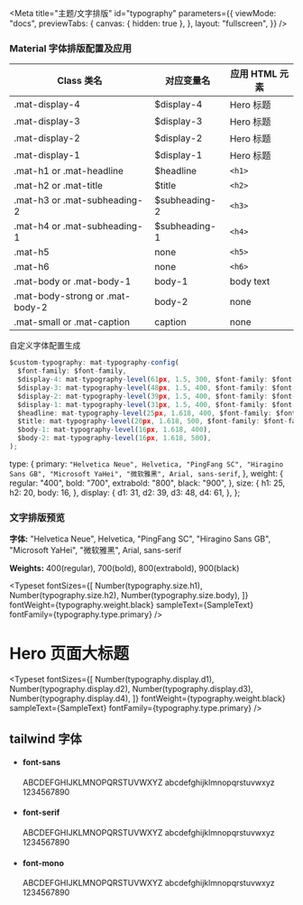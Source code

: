 <!-- Typography.stories.mdx -->


<Meta
  title="主题/文字排版"
  id="typography"
  parameters={{
    viewMode: "docs",
    previewTabs: {
      canvas: { hidden: true },
    },
    layout: "fullscreen",
  }}
/>

### Material 字体排版配置及应用

| Class 类名                      | 对应变量名    | 应用 HTML 元素 |
| ------------------------------- | ------------- | -------------- |
| .mat-display-4                  | $display-4    | Hero 标题      |
| .mat-display-3                  | $display-3    | Hero 标题      |
| .mat-display-2                  | $display-2    | Hero 标题      |
| .mat-display-1                  | $display-1    | Hero 标题      |
| .mat-h1 or .mat-headline        | $headline     | `<h1>`         |
| .mat-h2 or .mat-title           | $title        | `<h2>`         |
| .mat-h3 or .mat-subheading-2    | $subheading-2 | `<h3>`         |
| .mat-h4 or .mat-subheading-1    | $subheading-1 | `<h4>`         |
| .mat-h5                         | none          | `<h5>`         |
| .mat-h6                         | none          | `<h6>`         |
| .mat-body or .mat-body-1        | body-1        | body text      |
| .mat-body-strong or .mat-body-2 | body-2        | none           |
| .mat-small or .mat-caption      | caption       | none           |

自定义字体配置生成

```ts
$custom-typography: mat-typography-config(
  $font-family: $font-family,
  $display-4: mat-typography-level(61px, 1.5, 300, $font-family: $font-family),
  $display-3: mat-typography-level(48px, 1.5, 400, $font-family: $font-family),
  $display-2: mat-typography-level(39px, 1.5, 400, $font-family: $font-family),
  $display-1: mat-typography-level(31px, 1.5, 400, $font-family: $font-family),
  $headline: mat-typography-level(25px, 1.618, 400, $font-family: $font-family),
  $title: mat-typography-level(20px, 1.618, 500, $font-family: $font-family),
  $body-1: mat-typography-level(16px, 1.618, 400),
  $body-2: mat-typography-level(16px, 1.618, 500),
);
```

  type: {
    primary: `"Helvetica Neue", Helvetica, "PingFang SC", "Hiragino Sans GB",
  "Microsoft YaHei", "微软雅黑", Arial, sans-serif`,
  },
  weight: {
    regular: "400",
    bold: "700",
    extrabold: "800",
    black: "900",
  },
  size: {
    h1: 25,
    h2: 20,
    body: 16,
  },
  display: {
    d1: 31,
    d2: 39,
    d3: 48,
    d4: 61,
  },
};


### 文字排版预览

**字体:** "Helvetica Neue", Helvetica, "PingFang SC", "Hiragino Sans GB",
"Microsoft YaHei", "微软雅黑", Arial, sans-serif

**Weights:** 400(regular), 700(bold), 800(extrabold), 900(black)

<Typeset
  fontSizes={[
    Number(typography.size.h1),
    Number(typography.size.h2),
    Number(typography.size.body),
  ]}
  fontWeight={typography.weight.black}
  sampleText={SampleText}
  fontFamily={typography.type.primary}
/>

# Hero 页面大标题

<Typeset
  fontSizes={[
    Number(typography.display.d1),
    Number(typography.display.d2),
    Number(typography.display.d3),
    Number(typography.display.d4),
  ]}
  fontWeight={typography.weight.black}
  sampleText={SampleText}
  fontFamily={typography.type.primary}
/>

## tailwind 字体

<ul class="w-full space-y-6 px-4 py-6 sm:p-8 lg:p-6 xl:p-8">
  <li>
    <h4 class="!font-mono text-xs leading-5 text-gray-600">font-sans</h4>
    <p class="text-sm sm:text-lg sm:leading-6 text-purple-900 !font-sans">
      ABCDEFGHIJKLMNOPQRSTUVWXYZ abcdefghijklmnopqrstuvwxyz 1234567890
    </p>
  </li>
  <li>
    <h4 class="!font-mono text-xs leading-5 text-gray-600">font-serif</h4>
    <p class="text-sm sm:text-lg sm:leading-6 text-purple-900 !font-serif">
      ABCDEFGHIJKLMNOPQRSTUVWXYZ abcdefghijklmnopqrstuvwxyz 1234567890
    </p>
  </li>
  <li>
    <h4 class="!font-mono text-xs leading-5 text-gray-600">font-mono</h4>
    <p class="text-sm sm:text-lg sm:leading-6 text-purple-900 !font-mono">
      ABCDEFGHIJKLMNOPQRSTUVWXYZ abcdefghijklmnopqrstuvwxyz 1234567890
    </p>
  </li>
</ul>
